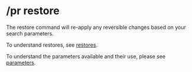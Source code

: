 
# /pr restore

<Command command="restore (parameters)" alias="rs" />

The restore command will re-apply any reversible changes based on your search parameters.

To understand restores, see [restores](/features/modifications#restores).

To understand the parameters available and their use, please see [parameters](/parameters).
